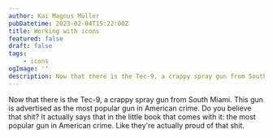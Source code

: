 ```yaml
---
author: Kai Magnus Müller
pubDatetime: 2023-02-04T15:22:00Z
title: Working with icons
featured: false
draft: false
tags:
    - icons
ogImage: ''
description: Now that there is the Tec-9, a crappy spray gun from South Miami. This gun is advertised as the most popular gun in American crime. Do you believe that shit?.
---
```


Now that there is the Tec-9, a crappy spray gun from South Miami. This gun is advertised as the most popular gun in American crime. Do you believe that shit? It actually says that in the little book that comes with it: the most popular gun in American crime. Like they're actually proud of that shit.
